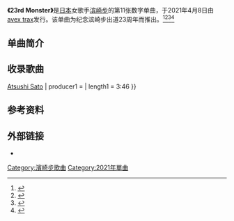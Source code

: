 {{NoteTA
|G1 = JP Show
|G2 = Music
}}
{{Infobox Single 
| Name           = 23rd Monster
| Artist         = [[滨崎步|滨崎步]]
| Cover          = File:23rd Monster cover.jpg
| Album          = 
| Released       = {{Start date and age|2021|04|08}}
| Format         = [[数字音乐下载|数字音乐下载]]
| Genre          = [[摇滚乐|摇滚乐]]
| Length         = 3:46
| Label          = [[avex_trax|avex trax]]
| Writer         = 词：[[滨崎步|ayumi hamasaki]]<br />曲：{{Link-ja|原一博|原一博|Kazuhiro Hara}}
| Certification  = 
| Chart position = 
| Last single    = [[MY_ALL_(中文版)|MY ALL<br />(中文版)]]<br /><small>（2020年）</small>
| This single    = '''23rd Monster'''<br /><small>（2021年）</small>
| Next single    = 
| Misc           = {{External music video|Type=Single|Upper caption=先导版音乐录影带|{{YouTube|_YKyn59PYEk|23rd Monster}}}}
}}

'''《23rd Monster》'''是[[日本|日本]]女歌手[[滨崎步|滨崎步]]的第11张数字单曲，于2021年4月8日由[[avex_trax|avex trax]]发行。该单曲为纪念滨崎步出道23周年而推出。<ref>{{cite web |title=浜崎あゆみ、ニューシングルゲリラリリース。有観客ライブの開催も発表 |url=https://www.barks.jp/news/?id=1000199612 |publisher=Barks |accessdate=2021-04-08 |archive-date=2021-04-16 |archive-url=https://web.archive.org/web/20210416053330/https://www.barks.jp/news/?id=1000199612 }}</ref><ref>{{cite web |title=デビュー23周年を迎えた浜崎あゆみ、新曲「23rd Monster」をサプライズリリース |url=http://www.billboard-japan.com/d_news/detail/98790 |publisher=Billboard Japan |accessdate=2021-04-08 |archive-date=2021-04-12 |archive-url=https://web.archive.org/web/20210412081404/http://www.billboard-japan.com/d_news/detail/98790 }}</ref><ref>{{cite web |title=浜崎あゆみ、デビュー23周年記念日に新曲ゲリラリリース 1年ぶり有観客ライブも発表 |url=https://www.oricon.co.jp/news/2189826/ |publisher=[[Oricon|Oricon]] |accessdate=2021-04-08 |archive-date=2021-04-09 |archive-url=https://web.archive.org/web/20210409002059/https://www.oricon.co.jp/news/2189826/ }}</ref><ref>{{cite web |title=ニューシングル「23rd Monster」本日より配信スタート！ |url=https://avex.jp/ayu/news/detail.php?id=1090728 |publisher=[[avex|avex]] |accessdate=2021-04-08 |archive-date=2021-04-07 |archive-url=https://web.archive.org/web/20210407150257/https://avex.jp/ayu/news/detail.php?id=1090728 }}</ref>

== 单曲简介 ==

== 收录歌曲 ==
{{Track listing
| title1    = 23rd Monster
| music1    = {{Link-ja|原一博|原一博|Kazuhiro Hara}}
| lyrics1   = [[濱崎步|ayumi hamasaki]]
| arranger1 = {{Link-ja|清水武仁|清水武仁|Takehito Shimizu}}{{\}}[[ATSUSHI|Atsushi Sato]]
| producer1 = 
| length1   = 3:46
}}

== 参考资料 ==
{{Reflist}}

== 外部链接 ==
* {{Douban|35426159|23rd Monster|music}}

{{濱崎步}}

[[Category:濱崎步歌曲|Category:濱崎步歌曲]]
[[Category:2021年單曲|Category:2021年單曲]]